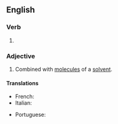 ==English==

===Verb===
{{head|en|verb form}}

# {{en-past of|solvate}}

===Adjective===
{{en-adj|?}}

# {{lb|en|chemistry}} Combined with [[molecule]]s of a [[solvent]].

====Translations====
{{trans-top|combined with a solvent}}
* French: {{t+|fr|solvaté}}
* Italian: {{t+|it|solvatato}}
{{trans-mid}}
* Portuguese: {{t|pt|solvatado}}
{{trans-bottom}}